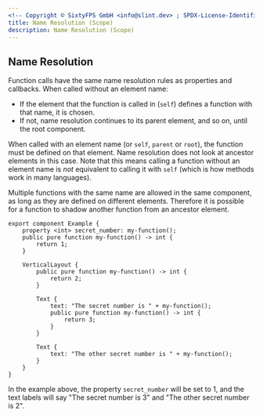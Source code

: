 ```yaml
---
<!-- Copyright © SixtyFPS GmbH <info@slint.dev> ; SPDX-License-Identifier: MIT -->
title: Name Resolution (Scope)
description: Name Resolution (Scope)
---
```


## Name Resolution

Function calls have the same name resolution rules as properties and callbacks. When called without
an element name:

- If the element that the function is called in (`self`) defines a function with that name, it is chosen.
- If not, name resolution continues to its parent element, and so on, until the root component.

When called with an element name (or `self`, `parent` or `root`), the function must be defined on that
element. Name resolution does not look at ancestor elements in this case. Note that this means
calling a function without an element name is _not_ equivalent to calling it with `self` (which is how methods work in many languages).

Multiple functions with the same name are allowed in the same component, as long as they are defined
on different elements. Therefore it is possible for a function to shadow another function from an ancestor
element.

```slint
export component Example {
    property <int> secret_number: my-function();
    public pure function my-function() -> int {
        return 1;
    }

    VerticalLayout {
        public pure function my-function() -> int {
            return 2;
        }

        Text {
            text: "The secret number is " + my-function();
            public pure function my-function() -> int {
                return 3;
            }
        }

        Text {
            text: "The other secret number is " + my-function();
        }
    }
}
```

In the example above, the property `secret_number` will be set to 1, and the text labels will say "The
secret number is 3" and "The other secret number is 2".